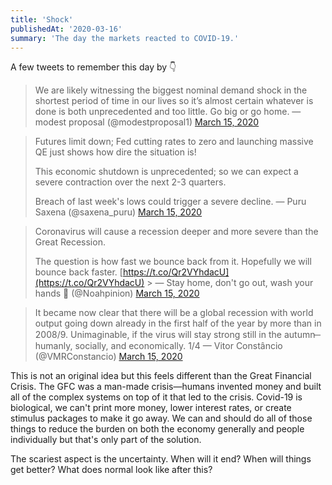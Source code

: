 ```yaml
---
title: 'Shock'
publishedAt: '2020-03-16'
summary: 'The day the markets reacted to COVID-19.'
---
```


A few tweets to remember this day by 👇

> We are likely witnessing the biggest nominal demand shock in the shortest period of time in our lives so it’s almost certain whatever is done is both unprecedented and too little. Go big or go home.
> &mdash; modest proposal (@modestproposal1) [March 15, 2020](https://twitter.com/modestproposal1/status/1239316580946907145?ref_src=twsrc%5Etfw)

> Futures limit down; Fed cutting rates to zero and launching massive QE just shows how dire the situation is!
>
> This economic shutdown is unprecedented; so we can expect a severe contraction over the next 2-3 quarters.
>
> Breach of last week&#39;s lows could trigger a severe decline.
> &mdash; Puru Saxena (@saxena_puru) [March 15, 2020](https://twitter.com/saxena_puru/status/1239323530098905088?ref_src=twsrc%5Etfw)

> Coronavirus will cause a recession deeper and more severe than the Great Recession.
>
> The question is how fast we bounce back from it. Hopefully we will bounce back faster. [https://t.co/Qr2VYhdacU](https://t.co/Qr2VYhdacU) > &mdash; Stay home, don&#39;t go out, wash your hands 🐇 (@Noahpinion) [March 15, 2020](https://twitter.com/Noahpinion/status/1239322986751987712?ref_src=twsrc%5Etfw)

> It became now clear that there will be a global recession with world output going down already in the first half of the year by more than in 2008/9. Unimaginable, if the virus will stay strong still in the autumn ̶ humanly, socially, and economically. 1/4
> &mdash; Vitor Constâncio (@VMRConstancio) [March 15, 2020](https://twitter.com/VMRConstancio/status/1239188878218715137?ref_src=twsrc%5Etfw)

This is not an original idea but this feels different than the Great Financial Crisis. The GFC was a man-made crisis—humans invented money and built all of the complex systems on top of it that led to the crisis. Covid-19 is biological, we can't print more money, lower interest rates, or create stimulus packages to make it go away. We can and should do all of those things to reduce the burden on both the economy generally and people individually but that's only part of the solution.

The scariest aspect is the uncertainty. When will it end? When will things get better? What does normal look like after this?
